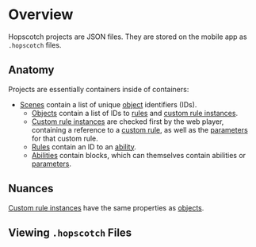 

# Overview

Hopscotch projects are JSON files. They are stored on the mobile app as `.hopscotch` files.

## Anatomy

Projects are essentially containers inside of containers:

- [Scenes](/wiki/spec/scene) contain a list of unique [object](/wiki/spec/object) identifiers (IDs).
  - [Objects](/wiki/spec/object) contain a list of IDs to [rules](/wiki/spec/rule) and [custom rule instances](/wiki/spec/custom-rule-instance).
   - [Custom rule instances](/wiki/spec/custom-rule-instance) are checked first by the web player<Note note="needs verification" />,
     containing a reference to a [custom rule](/wiki/spec/custom-rule), as well as the [parameters](/wiki/spec/parameter) for that custom rule.
   - [Rules](/wiki/spec/rule) contain an ID to an [ability](/wiki/spec/ability).
   - [Abilities](/wiki/spec/ability) contain blocks, which can themselves contain abilities or [parameters](/wiki/spec/parameter).

## Nuances

[Custom rule instances](/wiki/spec/custom-rule-instance) have the same properties as [objects](/wiki/spec/object).

## Viewing `.hopscotch` Files

<Undocumented message="Coming soon!" />
